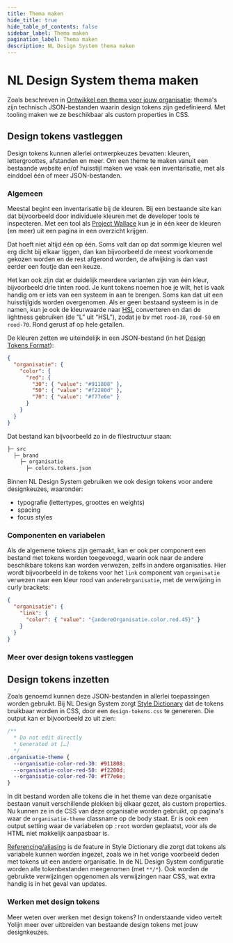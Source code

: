 ```yaml
---
title: Thema maken
hide_title: true
hide_table_of_contents: false
sidebar_label: Thema maken
pagination_label: Thema maken
description: NL Design System thema maken
---
```



# NL Design System thema maken

Zoals beschreven in [Ontwikkel een thema voor jouw organisatie](/meedoen/als-developer/aan-de-slag#ontwikkel-een-thema-voor-jouw-organisatie): thema's zijn technisch JSON-bestanden waarin design tokens zijn gedefinieerd. Met tooling maken we ze beschikbaar als custom properties in CSS.

## Design tokens vastleggen

Design tokens kunnen allerlei ontwerpkeuzes bevatten: kleuren, lettergroottes, afstanden en meer. Om een theme te maken vanuit een bestaande website en/of huisstijl maken we vaak een inventarisatie, met als einddoel één of meer JSON-bestanden.

### Algemeen

Meestal begint een inventarisatie bij de kleuren. Bij een bestaande site kan dat bijvoorbeeld door individuele kleuren met de developer tools te inspecteren. Met een tool als [Project Wallace](https://www.projectwallace.com/) kun je in één keer de kleuren (en meer) uit een pagina in een overzicht krijgen.

Dat hoeft niet altijd één op één. Soms valt dan op dat sommige kleuren wel erg dicht bij elkaar liggen, dan kan bijvoorbeeld de meest voorkomende gekozen worden en de rest afgerond worden, de afwijking is dan vast eerder een foutje dan een keuze.

Het kan ook zijn dat er duidelijk meerdere varianten zijn van één kleur, bijvoorbeeld drie tinten rood. Je kunt tokens noemen hoe je wilt, het is vaak handig om er iets van een systeem in aan te brengen. Soms kan dat uit een huisstijlgids worden overgenomen. Als er geen bestaand systeem is in de namen, kun je ook de kleurwaarde naar [HSL](https://hslpicker.com) converteren en dan de lightness gebruiken (de “L” uit “HSL”), zodat je bv met `rood-30`, `rood-50` en `rood-70`. Rond gerust af op hele getallen.

De kleuren zetten we uiteindelijk in een JSON-bestand (in het [Design Tokens Format](https://tr.designtokens.org/format/)):

```json title="colors.tokens.json"
{
  "organisatie": {
    "color": {
      "red": {
        "30": { "value": "#911808" },
        "50": { "value": "#f2280d" },
        "70": { "value": "#f77e6e" }
      }
    }
  }
}
```

Dat bestand kan bijvoorbeeld zo in de filestructuur staan:

```bash
├─ src
  ├─ brand
    ├─ organisatie
      ├─ colors.tokens.json
```

Binnen NL Design System gebruiken we ook design tokens voor andere designkeuzes, waaronder:

- typografie (lettertypes, groottes en weights)
- spacing
- focus styles

### Componenten en variabelen

Als de algemene tokens zijn gemaakt, kan er ook per component een bestand met tokens worden toegevoegd, waarin ook naar de andere beschikbare tokens kan worden verwezen, zelfs in andere organisaties. Hier wordt bijvoorbeeld in de tokens voor het `link` component van `organisatie` verwezen naar een kleur rood van `andereOrganisatie`, met de verwijzing in curly brackets:

```json title="link.tokens.json"
{
  "organisatie": {
    "link": {
      "color": { "value": "{andereOrganisatie.color.red.45}" }
    }
  }
}
```

### Meer over design tokens vastleggen

<VideoPlayer videoId="jSvjnU7oY5Y" />

## Design tokens inzetten

Zoals genoemd kunnen deze JSON-bestanden in allerlei toepassingen worden gebruikt. Bij NL Design System zorgt [Style Dictionary](https://amzn.github.io/style-dictionary) dat de tokens bruikbaar worden in CSS, door een `design-tokens.css` te genereren. Die output kan er bijvoorbeeld zo uit zien:

```css title="dist/design-tokens.css"
/**
  * Do not edit directly
  * Generated at […]
  */
.organisatie-theme {
  --organisatie-color-red-30: #911808;
  --organisatie-color-red-50: #f2280d;
  --organisatie-color-red-70: #f77e6e;
}
```

In dit bestand worden alle tokens die in het theme van deze organisatie bestaan vanuit verschillende plekken bij elkaar gezet, als custom properties. Nu kunnen ze in de CSS van deze organisatie worden gebruikt, op pagina's waar de `organisatie-theme` classname op de body staat. Er is ook een output setting waar de variabelen op `:root` worden geplaatst, voor als de HTML niet makkelijk aanpasbaar is.

[Referencing/aliasing](https://github.com/amzn/style-dictionary/tree/main/examples/advanced/referencing_aliasing) is de feature in Style Dictionary die zorgt dat tokens als variabele kunnen worden ingezet, zoals we in het vorige voorbeeld deden met tokens uit een andere organisatie. In de NL Design System configuratie worden alle tokenbestanden meegenomen (met `**/*`). Ook worden de gebruikte verwijzingen opgenomen als verwijzingen naar CSS, wat extra handig is in het geval van updates.

### Werken met design tokens

Meer weten over werken met design tokens? In onderstaande video vertelt Yolijn meer over uitbreiden van bestaande design tokens met jouw designkeuzes.

<VideoPlayer videoId="-guAi7Lvl6g" />

